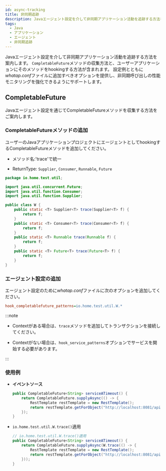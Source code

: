 ```yaml
---
id: async-tracking
title: 非同期追跡
description: Javaエージェント設定を介して非同期アプリケーション活動を追跡する方法を案内します。 CompletableFutureメソッドの収集方法と、ユーザーアプリケーションにそのメソッドをhookingする方法が含まれます。 設定例とともにwhatap.confファイルに追加すべきオプションを提供し、非同期呼び出しの性能モニタリングを強化できるようにサポートします。
tags:
  - Java
  - アプリケーション
  - エージェント
  - 非同期追跡
---
```


Javaエージェント設定を介して非同期アプリケーション活動を追跡する方法を案内します。 `CompletableFuture`メソッドの収集方法と、ユーザーアプリケーションにそのメソッドをhookingする方法が含まれます。 設定例とともに*whatap.conf*ファイルに追加すべきオプションを提供し、非同期呼び出しの性能モニタリングを強化できるようにサポートします。

## CompletableFuture

Javaエージェント設定を通じてCompletableFutureメソッドを収集する方法をご案内します。 

### CompletableFutureメソッドの追加

ユーザーのJavaアプリケーションプロジェクトにエージェントとしてhookingするCompletableFutureメソッドを追加してください。

- メソッド名:'trace'で統一

- ReturnType: `Supplier`, `Consumer`, `Runnable`, `Future`

```java
package io.home.test.util;

import java.util.concurrent.Future;
import java.util.function.Consumer;
import java.util.function.Supplier;

public class W {
    public static <T> Supplier<T> trace(Supplier<T> f) {
        return f;
    }
    public static <T> Consumer<T> trace(Consumer<T> f) {
        return f;
    }
    public static <T> Runnable trace(Runnable f) {
        return f;
    }
    public static <T> Future<T> trace(Future<T> f) {
        return f;
    }
}
```

### エージェント設定の追加

エージェント設定のために*whatap.conf*ファイルに次のオプションを追加してください。

```ini title='whatap.conf'
hook_completablefuture_patterns=io.home.test.util.W.*
```

:::note

- Contextがある場合は、`trace`メソッドを追加してトランザクションを接続してください。

- Contextがない場合は、`hook_service_patterns`オプションでサービスを開始する必要があります。

:::

### 使用例

- **イベントソース**

  ```java showLineNumbers
  public CompletableFuture<String> serviceATimeout() {
      return CompletableFuture.supplyAsync(() -> {
          RestTemplate restTemplate = new RestTemplate();
          return restTemplate.getForObject("http://localhost:8081/api/serviceB/timeout", String.class);
      });
  }
  ```

- `io.home.test.util.W.trace()`適用

  ```java showLineNumbers {3}
  // io.home.test.util.W.trace()適用
  public CompletableFuture<String> serviceATimeout() {
      return CompletableFuture.supplyAsync(W.trace(() -> {
          RestTemplate restTemplate = new RestTemplate();
          return restTemplate.getForObject("http://localhost:8081/api/serviceB/timeout", String.class);
      }));
  }
  ```
